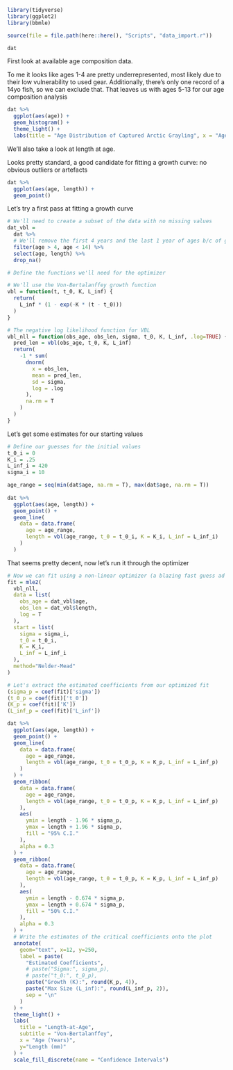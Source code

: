 ```r
library(tidyverse)
library(ggplot2)
library(bbmle)

source(file = file.path(here::here(), "Scripts", "data_import.r"))
```

```r
dat
```




First look at available age composition data.

To me it looks like ages 1-4 are pretty underrepresented, most likely due to their low vulnerability to used gear.
Additionally, there's only one record of a 14yo fish, so we can exclude that. That leaves us with ages 5-13 for our age composition analysis
```r
dat %>% 
  ggplot(aes(age)) + 
  geom_histogram() + 
  theme_light() + 
  labs(title = "Age Distribution of Captured Arctic Grayling", x = "Age", y = "")
```



We'll also take a look at length at age.

Looks pretty standard, a good candidate for fitting a growth curve: no obvious outliers or artefacts
```r
dat %>% 
  ggplot(aes(age, length)) + 
  geom_point()
```

Let's try a first pass at fitting a growth curve
```r

# We'll need to create a subset of the data with no missing values
dat_vbl = 
  dat %>% 
  # We'll remove the first 4 years and the last 1 year of ages b/c of gear sensitivity and lack of data, respectively
  filter(age > 4, age < 14) %>% 
  select(age, length) %>% 
  drop_na()

# Define the functions we'll need for the optimizer

# We'll use the Von-Bertalanffey growth function
vbl = function(t, t_0, K, L_inf) {
  return(
    L_inf * (1 - exp(-K * (t - t_0)))
  )
}

# The negative log likelihood function for VBL
vbl_nll = function(obs_age, obs_len, sigma, t_0, K, L_inf, .log=TRUE) {
  pred_len = vbl(obs_age, t_0, K, L_inf)
  return(
    -1 * sum(
      dnorm(
        x = obs_len, 
        mean = pred_len,
        sd = sigma,
        log = .log
      ),
      na.rm = T
    )
  )
}
```
Let's get some estimates for our starting values
```r
# Define our guesses for the initial values
t_0_i = 0
K_i = .25
L_inf_i = 420 
sigma_i = 10

age_range = seq(min(dat$age, na.rm = T), max(dat$age, na.rm = T))
  
dat %>% 
  ggplot(aes(age, length)) + 
  geom_point() + 
  geom_line(
    data = data.frame(
      age = age_range, 
      length = vbl(age_range, t_0 = t_0_i, K = K_i, L_inf = L_inf_i)
    )
  )
```

That seems pretty decent, now let's run it through the optimizer
```r

# Now we can fit using a non-linear optimizer (a blazing fast guess ad checker)
fit = mle2(
  vbl_nll,
  data = list(
    obs_age = dat_vbl$age,
    obs_len = dat_vbl$length,
    log = T
  ),
  start = list(
    sigma = sigma_i,
    t_0 = t_0_i,
    K = K_i,
    L_inf = L_inf_i
  ),
  method="Nelder-Mead"
)

# Let's extract the estimated coefficients from our optimized fit
(sigma_p = coef(fit)['sigma'])
(t_0_p = coef(fit)['t_0'])
(K_p = coef(fit)['K'])
(L_inf_p = coef(fit)['L_inf'])

dat %>% 
  ggplot(aes(age, length)) + 
  geom_point() + 
  geom_line(
    data = data.frame(
      age = age_range, 
      length = vbl(age_range, t_0 = t_0_p, K = K_p, L_inf = L_inf_p)
    )
  ) + 
  geom_ribbon(
    data = data.frame(
      age = age_range, 
      length = vbl(age_range, t_0 = t_0_p, K = K_p, L_inf = L_inf_p)
    ),
    aes(
      ymin = length - 1.96 * sigma_p,
      ymax = length + 1.96 * sigma_p,
      fill = "95% C.I."
    ),
    alpha = 0.3
  ) +
  geom_ribbon(
    data = data.frame(
      age = age_range, 
      length = vbl(age_range, t_0 = t_0_p, K = K_p, L_inf = L_inf_p)
    ),
    aes(
      ymin = length - 0.674 * sigma_p,
      ymax = length + 0.674 * sigma_p,
      fill = "50% C.I."
    ),
    alpha = 0.3
  ) +
  # Write the estimates of the critical coefficients onto the plot
  annotate(
    geom="text", x=12, y=250, 
    label = paste(
      "Estimated Coefficients",
      # paste("Sigma:", sigma_p),
      # paste("t_0:", t_0_p),
      paste("Growth (K):", round(K_p, 4)),
      paste("Max Size (L_inf):", round(L_inf_p, 2)),
      sep = "\n"
    )
  ) +
  theme_light() + 
  labs(
    title = "Length-at-Age", 
    subtitle = "Von-Bertalanffey", 
    x = "Age (Years)", 
    y="Length (mm)"
  ) + 
  scale_fill_discrete(name = "Confidence Intervals")
```




